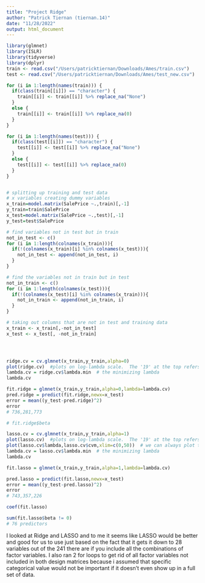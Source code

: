```yaml
---
title: "Project Ridge"
author: "Patrick Tiernan (tiernan.14)"
date: "11/28/2022"
output: html_document
---
```


```r
library(glmnet)
library(ISLR)
library(tidyverse)
library(dplyr)
train <- read.csv("/Users/patricktiernan/Downloads/Ames/train.csv")
test <- read.csv("/Users/patricktiernan/Downloads/Ames/test_new.csv")

for (i in 1:length(names(train))) {
  if(class(train[[i]]) == "character") {
    train[[i]] <- train[[i]] %>% replace_na("None")
  }
  else {
    train[[i]] <- train[[i]] %>% replace_na(0)
  }
}

for (i in 1:length(names(test))) {
  if(class(test[[i]]) == "character") {
    test[[i]] <- test[[i]] %>% replace_na("None")
  }
  else {
    test[[i]] <- test[[i]] %>% replace_na(0)
  }
}


# splitting up training and test data
# x variables creating dummy variables 
x_train=model.matrix(SalePrice ~.,train)[,-1]
y_train=train$SalePrice
x_test=model.matrix(SalePrice ~.,test)[,-1]
y_test=test$SalePrice

# find variables not in test but in train
not_in_test <- c()
for (i in 1:length(colnames(x_train))){
  if(!(colnames(x_train)[i] %in% colnames(x_test))){
    not_in_test <- append(not_in_test, i)
  }
}

# find the variables not in train but in test
not_in_train <- c()
for (i in 1:length(colnames(x_test))){
  if(!(colnames(x_test)[i] %in% colnames(x_train))){
    not_in_train <- append(not_in_train, i)
  }
}

# taking out columns that are not in test and training data
x_train <- x_train[,-not_in_test]
x_test <- x_test[, -not_in_train]




ridge.cv = cv.glmnet(x_train,y_train,alpha=0)
plot(ridge.cv)  #plots on log-lambda scale.  The '19' at the top refers to effective df.
lambda.cv = ridge.cv$lambda.min  # the minimizing lambda
lambda.cv

fit.ridge = glmnet(x_train,y_train,alpha=0,lambda=lambda.cv)
pred.ridge = predict(fit.ridge,newx=x_test)
error = mean((y_test-pred.ridge)^2)
error
# 736,281,773

# fit.ridge$beta
```




```r
lasso.cv = cv.glmnet(x_train,y_train,alpha=1)
plot(lasso.cv)  #plots on log-lambda scale.  The '19' at the top refers to effective df.
plot(lasso.cv$lambda,lasso.cv$cvm,xlim=c(0,50))  # we can always plot things manually if we like
lambda.cv = lasso.cv$lambda.min  # the minimizing lambda
lambda.cv

fit.lasso = glmnet(x_train,y_train,alpha=1,lambda=lambda.cv)

pred.lasso = predict(fit.lasso,newx=x_test)
error = mean((y_test-pred.lasso)^2)
error
# 743,357,226

coef(fit.lasso)

sum(fit.lasso$beta != 0)
# 76 predictors 
```
I looked at Ridge and LASSO and to me it seems like LASSO would be better and good for us to use just based on the fact that it gets it down to 28 variables out of the 241 there are if you include all the combinations of factor variables. I also ran 2 for loops to get rid of all factor variables not included in both design matrices because i assumed that specific categorical value would not be important if it doesn't even show up in a full set of data.
